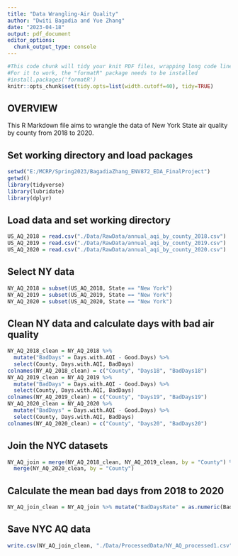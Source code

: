 ```yaml
---
title: "Data Wrangling-Air Quality"
author: "Dwiti Bagadia and Yue Zhang"
date: "2023-04-18"
output: pdf_document
editor_options: 
  chunk_output_type: console
---
```


```r
#This code chunk will tidy your knit PDF files, wrapping long code lines
#For it to work, the "formatR" package needs to be installed
#install.packages('formatR')
knitr::opts_chunk$set(tidy.opts=list(width.cutoff=40), tidy=TRUE)

```

## OVERVIEW

This R Markdown file aims to wrangle the data of New York State air quality by county from 2018 to 2020.

## Set working directory and load packages
```r
setwd("E:/MCRP/Spring2023/BagadiaZhang_ENV872_EDA_FinalProject")
getwd()
library(tidyverse)
library(lubridate)
library(dplyr)
```

## Load data and set working directory
```r
US_AQ_2018 = read.csv("./Data/RawData/annual_aqi_by_county_2018.csv")
US_AQ_2019 = read.csv("./Data/RawData/annual_aqi_by_county_2019.csv")
US_AQ_2020 = read.csv("./Data/RawData/annual_aqi_by_county_2020.csv")

```

## Select NY data
```r
NY_AQ_2018 = subset(US_AQ_2018, State == "New York")
NY_AQ_2019 = subset(US_AQ_2019, State == "New York")
NY_AQ_2020 = subset(US_AQ_2020, State == "New York")

```

## Clean NY data and calculate days with bad air quality
```r
NY_AQ_2018_clean = NY_AQ_2018 %>% 
  mutate("BadDays" = Days.with.AQI - Good.Days) %>% 
  select(County, Days.with.AQI, BadDays)
colnames(NY_AQ_2018_clean) = c("County", "Days18", "BadDays18")
NY_AQ_2019_clean = NY_AQ_2019 %>% 
  mutate("BadDays" = Days.with.AQI - Good.Days) %>% 
  select(County, Days.with.AQI, BadDays)
colnames(NY_AQ_2019_clean) = c("County", "Days19", "BadDays19")
NY_AQ_2020_clean = NY_AQ_2020 %>% 
  mutate("BadDays" = Days.with.AQI - Good.Days) %>% 
  select(County, Days.with.AQI, BadDays)
colnames(NY_AQ_2020_clean) = c("County", "Days20", "BadDays20")

```

## Join the NYC datasets
```r
NY_AQ_join = merge(NY_AQ_2018_clean, NY_AQ_2019_clean, by = "County") %>% 
  merge(NY_AQ_2020_clean, by = "County")

```

## Calculate the mean bad days from 2018 to 2020
```r
NY_AQ_join_clean = NY_AQ_join %>% mutate("BadDaysRate" = as.numeric(BadDays18 + BadDays19 + BadDays20)*100/as.numeric(Days18 + Days19 + Days20)) %>% select(County, BadDaysRate)

```

## Save NYC AQ data
```r
write.csv(NY_AQ_join_clean, "./Data/ProcessedData/NY_AQ_processed1.csv", row.names = FALSE)

```